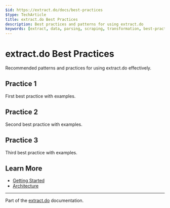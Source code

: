 ```yaml
---
$id: https://extract.do/docs/best-practices
$type: TechArticle
title: extract.do Best Practices
description: Best practices and patterns for using extract.do
keywords: [extract, data, parsing, scraping, transformation, best-practices, patterns]
---
```


# extract.do Best Practices

Recommended patterns and practices for using extract.do effectively.

## Practice 1

First best practice with examples.

## Practice 2

Second best practice with examples.

## Practice 3

Third best practice with examples.

## Learn More

- [Getting Started](./getting-started)
- [Architecture](./architecture)

---

Part of the [extract.do](https://extract.do) documentation.
